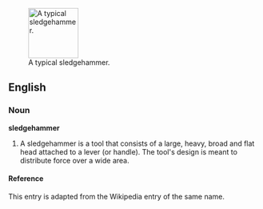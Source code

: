 [[Image:Sledgehammer.jpg|right|thumb|100px|A typical sledgehammer.]]
==English==
===Noun===
'''sledgehammer'''
#A sledgehammer is a tool that consists of a large, heavy, broad and flat head attached to a lever (or handle). The tool's design is meant to distribute force over a wide area.
====Reference====
This entry is adapted from the Wikipedia entry of the same name.

{{Wikipedia}}
